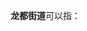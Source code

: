 '''龙都街道'''可以指：
{{PRC admin/disambig|37/07/82/002/000|50/01/01/020/000}}
{{disambig|cat=四字乡级行政区划消歧义}}